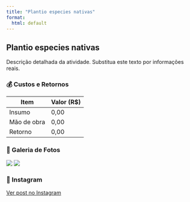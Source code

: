 ```yaml
---
title: "Plantio especies nativas"
format:
  html: default
---
```


## Plantio especies nativas

Descrição detalhada da atividade. Substitua este texto por informações reais.

### 💰 Custos e Retornos

| Item        | Valor (R$)  |
|-------------|-------------|
| Insumo      | 0,00        |
| Mão de obra | 0,00        |
| Retorno     | 0,00        |

### 📸 Galeria de Fotos

![](docs/images/plantio_especies_nativas/imagem1.jpg)
![](docs/images/plantio_especies_nativas/imagem2.jpg)

### 📲 Instagram

[Ver post no Instagram](#)

